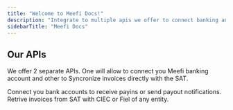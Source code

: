 ```yaml
---
title: "Welcome to Meefi Docs!"
description: "Integrate to multiple apis we offer to connect banking and invoicing features to your apps."
sidebarTitle: "Meefi Docs"
---
```


## Our APIs

We offer 2 separate APIs. One will allow to connect you Meefi banking account and other to Syncronize invoices directly with the SAT.

<Columns cols={2}>
  <Card title="Meefi Banking API" icon="money-check-dollar" href="/development">
    Connect you bank accounts to receive payins or send payout notifications.
  </Card>
  <Card title="Meefi Analytics API" icon="gauge" href="/essentials/settings">
    Retrive invoices from SAT with CIEC or Fiel of any entity.
  </Card>
</Columns>